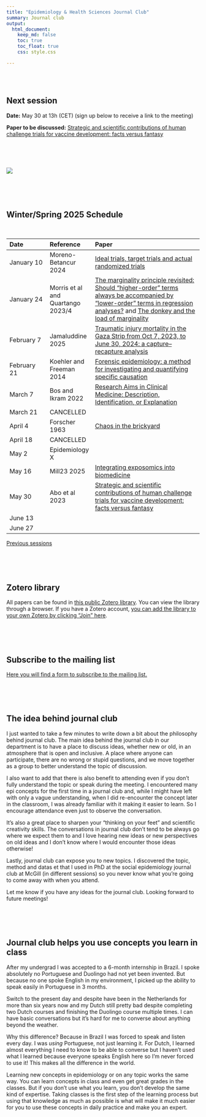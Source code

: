 ```yaml
---
title: "Epidemiology & Health Sciences Journal Club"
summary: Journal club
output:
  html_document:
    keep_md: false
    toc: true
    toc_float: true
    css: style.css

---
```


</br>
</br>

## Next session
**Date:** May 30 at 13h (CET) (sign up below to receive a link to the meeting) 

**Paper to be discussed:** [Strategic and scientific contributions of human challenge trials for vaccine development: facts versus fantasy](https://www.thelancet.com/journals/laninf/article/PIIS1473-3099(23)00294-3/fulltext) 

</br>
</br>
</br>


<!-- ![](epidemiology x.png) -->
[![](paper_screenshot.png)](https://www.thelancet.com/journals/laninf/article/PIIS1473-3099(23)00294-3/fulltext) 
<!-- </br> -->
<!-- </br> -->
<!-- </br> -->

</br>
</br>
</br>


## Winter/Spring 2025 Schedule


</br>


|Date|Reference|Paper|
|:--- |:--- |:---------- |
|January 10|Moreno-Betancur 2024|[Ideal trials, target trials and actual randomized trials](https://arxiv.org/abs/2405.10026)|
|January 24|Morris et al and Quartango 2023/4|[The marginality principle revisited: Should “higher-order” terms always be accompanied by “lower-order” terms in regression analyses?](https://onlinelibrary.wiley.com/doi/full/10.1002/bimj.202300069) and [The donkey and the load of marginality](https://theupperquartile.wixsite.com/matteo/post/the-donkey-and-the-load-of-marginality)|
|February 7|Jamaluddine 2025|[Traumatic injury mortality in the Gaza Strip from Oct 7, 2023, to June 30, 2024: a capture–recapture analysis](https://www.thelancet.com/journals/lancet/article/PIIS0140-6736(24)02678-3/fulltext)|
|February 21|Koehler and Freeman 2014|[Forensic epidemiology: a method for investigating and quantifying specific causation](https://pubmed.ncbi.nlm.nih.gov/24272789/)|
|March 7|Bos and Ikram 2022|[Research Aims in Clinical Medicine: Description, Identification, or Explanation](https://www.sciencedirect.com/science/article/pii/S1878875021017824?via%3Dihub)|
|March 21|CANCELLED||
|April 4|Forscher 1963|[Chaos in the brickyard](https://www.science.org/doi/10.1126/science.142.3590.339.a) |
|April 18|CANCELLED||
|May 2|Epidemiology X||
|May 16|Mill23 2025|[Integrating exposomics into biomedicine](https://www.science.org/doi/10.1126/science.adr0544) |
|May 30|Abo et al 2023|[Strategic and scientific contributions of human challenge trials for vaccine development: facts versus fantasy](https://www.thelancet.com/journals/laninf/article/PIIS1473-3099(23)00294-3/fulltext)|
|June 13|||
|June 27|||


[Previous sessions](https://www.jeremylabrecque.org/journal_club/previous_sessions)
   
</br>
</br>
</br>

## Zotero library




All papers can be found in [this public Zotero library](https://www.zotero.org/groups/5487300/emc_journal_club/collections/5G9UYTEYhttps://www.zotero.org/groups/5487300/emc_journal_club). You can view the library through a browser. If you have a Zotero account, [you can add the library to your own Zotero by clicking "Join" here](https://www.zotero.org/groups/5487300/emc_journal_club).

</br>
</br>
</br>


  



## Subscribe to the mailing list

[Here you will find a form to subscribe to the mailing list.](https://forms.gle/764GgYN3bPek9c5S8) 

</br>
</br>
</br>

## The idea behind journal club

I just wanted to take a few minutes to write down a bit about the philosophy behind journal club. The main idea behind the journal club in our department is to have a place to discuss ideas, whether new or old, in an atmosphere that is open and inclusive. A place where anyone can participate, there are no wrong or stupid questions, and we move together as a group to better understand the topic of discussion.

I also want to add that there is also benefit to attending even if you don't fully understand the topic or speak during the meeting. I encountered many epi concepts for the first time in a journal club and, while I might have left with only a vague understanding, when I did re-encounter the concept later in the classroom, I was already familiar with it making it easier to learn. So I encourage attendance even just to observe the conversation.

It's also a great place to sharpen your "thinking on your feet" and scientific creativity skills. The conversations in journal club don't tend to be always go where we expect them to and I love hearing new ideas or new perspectives on old ideas and I don't know where I would encounter those ideas otherwise!

Lastly, journal club can expose you to new topics. I discovered the topic, method and datas et that I used in PhD at the social epidemiology journal club at McGill (in different sessions) so you never know what you're going to come away with when you attend. 

Let me know if you have any ideas for the journal club. Looking forward to future meetings!

</br>
</br>
</br>


## Journal club helps you use concepts you learn in class

After my undergrad I was accepted to a 6-month internship in Brazil. I spoke absolutely no Portuguese and Duolingo had not yet been invented. But because no one spoke English in my environment, I picked up the ability to speak easily in Portuguese in 3 months.

Switch to the present day and despite have been in the Netherlands for more than six years now and my Dutch still pretty bad despite completing two Dutch courses and finishing the Duolingo course multiple times. I can have basic conversations but it's hard for me to converse about anything beyond the weather.

Why this difference? Because in Brazil I was forced to speak and listen every day. I was _using_ Portuguese, not just learning it. For Dutch, I learned almost everything I need to know to be able to converse but I haven't used what I learned because everyone speaks English here so I'm never forced to use it! This makes all the difference in the world.

Learning new concepts in epidemiology or on any topic works the same way. You can learn concepts in class and even get great grades in the classes. But if you don't use what you learn, you don't develop the same kind of expertise. Taking classes is the first step of the learning process but using that knowledge as much as possible is what will make it much easier for you to use these concepts in daily practice and make you an expert.
